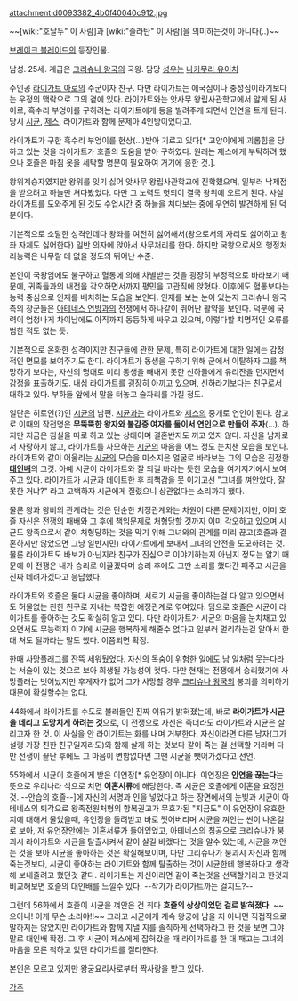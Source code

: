 attachment:d0093382_4b0f40040c912.jpg

~~[wiki:"호날두" 이 사람]과 [wiki:"즐라탄" 이 사람]을 의미하는것이 아니다(..)~~

[[브레이크 블레이드]]의 등장인물.

남성. 25세. 계급은 [[크리슈나 왕국]]의 국왕. 담당 [[성우]]는 [[나카무라 유이치]]

주인공 [[라이가트 아로]]의 주군이자 친구. 다만 라이가트는 애국심이나 충성심이라기보다는 우정의 맥락으로 그의 곁에 있다. 라이가트와는 앗사무 왕립사관학교에서 알게 된 사이로, 흑수리 부엉이를 구하려는 라이가트에게 등을 빌려주게 되면서 인연을 트게 된다. 당시 [[시균]], [[제스]], 라이가트와 함께 문제아 4인방이었다고. 

라이가트가 구한 흑수리 부엉이를 헌상(…)받아 기르고 있다[* 고양이에게 괴롭힘을 당하고 있는 것을 라이가트가 호즐의 도움을 받아 구하였다. 원래는 제스에게 부탁하려 했으나 호즐은 마침 옷을 세탁할 명분이 필요하여 거기에 응한 것.]. 

왕위계승자였지만 왕위를 잇기 싫어 앗사무 왕립사관학교에 진학했으며, 일부러 낙제점을 받으려고 하늘만 쳐다봤었다. 다만 그 노력도 헛되이 결국 왕위에 오르게 된다. 사실 라이가트를 도와주게 된 것도 수업시간 중 하늘을 쳐다보는 중에 우연히 발견하게 된 덕분이다. 

기본적으로 소탈한 성격인데다 왕좌를 여전히 싫어해서(왕으로서의 자리도 싫어하고 왕좌 자체도 싫어한다) 일반 의자에 앉아서 사무처리를 한다. 하지만 국왕으로서의 행정처리능력은 나무랄 데 없을 정도의 뛰어난 수준.

본인이 국왕임에도 불구하고 혈통에 의해 차별받는 것을 굉장히 부정적으로 바라보기 때문에, 귀족들과의 내전을 각오하면서까지 평민을 고관직에 앉혔다. 이후에도 혈통보다는 능력 중심으로 인재를 배치하는 모습을 보인다. 인재를 보는 눈이 있는지 크리슈나 왕국 측의 장군들은 [[아테네스 연방]]과의 전쟁에서 하나같이 뛰어난 활약을 보인다. 덕분에 국력이 엄청나게 차이남에도 아직까지 동등하게 싸우고 있으며, 이렇다할 치명적인 오류를 범한 적도 없는 듯. 

기본적으로 온화한 성격이지만 친구들에 관한 문제, 특히 라이가트에 대한 일에는 감정적인 면모를 보여주기도 한다. 라이가트가 동생을 구하기 위해 군에서 이탈하자 그를 책망하기 보다는, 자신의 명대로 미리 동생을 빼내지 못한 신하들에게 유리잔을 던지면서 감정을 표출하기도. 내심 라이가트를 굉장히 아끼고 있으며, 신하라기보다는 친구로서 대하고 있다. 부하들 앞에서 말을 터놓고 술자리를 가질 정도. 

일단은 히로인(?)인 [[시균]]의 남편. [[시균]]과는 라이가트와 [[제스]]의 중개로 연인이 된다. 참고로 이때의 작전명은 '''무뚝뚝한 왕자와 불감증 여자를 둘이서 연인으로 만들어 주자'''(…). 하지만 지금은 침실을 따로 하고 있는 상태이며 결혼반지도 끼고 있지 않다. 자신을 남자로서 사랑하지 않고, 라이가트를 사모하는 [[시균]]의 마음을 어느 정도 눈치챈 모습을 보인다. 라이가트와 같이 어울리는 [[시균]]의 모습을 미소지은 얼굴로 바라보는 그의 모습은 진정한 '''[[대인배]]'''의 그것. 아예 시균이 라이가트와 잘 되길 바라는 듯한 모습을 여기저기에서 보여주고 있다. 라이가트가 시균과 데이트한 후 죄책감을 못 이기고선 "그녀를 껴안았다, 잘못한 거냐?" 라고 고백하자 시균에게 질렸으니 상관없다는 소리까지 했다.

물론 왕과 왕비의 관계라는 것은 단순한 치정관계와는 차원이 다른 문제이지만, 이미 호즐 자신은 전쟁의 패배와 그 후에 책임문제로 처형당할 것까지 이미 각오하고 있으며 시균도 왕족으로서 같이 처형당하는 것을 막기 위해 그녀와의 관계를 미리 끊고(호즐과 결혼하지만 않았으면 그냥 일반시민) 라이가트에게 보내서 그녀의 안전을 도모하려는 것. 물론 라이가트도 바보가 아닌지라 친구가 진심으로 이야기하는지 아닌지 정도는 알기 때문에 이 전쟁은 내가 승리로 이끌겠다며 승리 후에도 그딴 소리를 했다간 패주고 시균을 진짜 데려가겠다고 응답했다.

라이가트와 호즐은 둘다 시균을 좋아하며, 서로가 시균을 좋아하는걸 다 알고 있으면서도 허물없는 친한 친구로 지내는 복잡한 애정관계로 엮여있다. 덤으로 호즐은 시균이 라이가트를 좋아하는 것도 확실히 알고 있다. 다만 라이가트가 시균의 마음을 눈치채고 있으면서도 무능력자 이기에 시균을 행복하게 해줄수 없다고 일부러 멀리하는걸 알아서 한대 쳐도 될까라는 말도 했다. 이쯤되면 확정.

한때 사망플래그를 잔뜩 세워뒀었다. 자신의 목숨이 위험한 일에도 남 일처럼 웃는다라는 서술이 있는 것으로 보아 희생될 가능성이 컷다. 다만 현재는 전쟁에서 승리했기에 사망플래는 벗어났지만 후계자가 없어 그가 사망할 경우 [[크리슈나 왕국]]의 붕괴를 의미하기 때문에 확실할수는 없다.

44화에서 라이가트를 수도로 불러들인 진짜 이유가 밝혀졌는데, 바로 '''라이가트가 시균을 데리고 도망치게 하려는 것'''으로, 이 전쟁으로 자신은 죽더라도 라이가트와 시균은 살리고자 한 것. 이 사실을 안 라이가트는 화를 내며 거부한다. 자신이라면 다른 남자(그가 설령 가장 친한 친구일지라도)와 함께 살게 하는 것보다 같이 죽는 걸 선택할 거라며 다만 전쟁이 끝난 후에도 그 마음이 변함없다면 그땐 시균을 뺏어가겠다고 선언.

55화에서 시균이 호즐에게 받은 이연장[* 유언장이 아니다. 이연장은 '''인연을 끊는다'''는 뜻으로 우리나라 식으로 치면 '''이혼서류'''에 해당한다. 즉 시균은 호즐에게 이혼을 요정한것. --안습의 호즐--]에 자신의 서명과 인을 넣었다고 하는 장면에서의 눈빛과 시균이 아테네스의 퇴각으로 왕족전원처형의 항복권고가 무효가된 "지금도" 이 유언장이 유효한지에 대해서 물었을때, 유언장을 돌려받고 바로 찟어버리며 시균을 껴안는 씬이 나온걸로 보아, 저 유언장안에는 이혼서류가 들어있었고, 아테네스의 침공으로 크리슈나가 붕괴시 라이가트와 시균을 탈출시켜서 같이 살길 바랬다는 것을 알수 있는데, 시균을 껴안는 것을 보아 시균을 좋아하는 것은 확실해보이며, 다만 그리슈나가 붕괴시 자신과 함께 죽는것보다, 시균이 좋아하는 라이가트와 함께 탈출하는 것이 시균한테 행복하다고 생각해 보내줄려고 했던것 같다. 라이가트는 자신이라면 같이 죽는것을 선택할거라고 한것과 비교해보면 호즐의 대인배를 느낄수 있다. --작가가 라이가트까는 걸지도?--

그런데 56화에서 호즐이 시균을 껴안은 건 죄다 '''호즐의 상상이었던 걸로 밝혀졌다'''. ~~으아니! 이게 무슨 소리야!!~~ 그리고 시균에게 계속 왕궁에 남을 지 아니면 직접적으로 말하지는 않았지만 라이가트와 함께 지낼 지를 솔직하게 선택하라고 한 것을 보면 그야말로 대인배 확정. 그 후 시균이 제스에게 잡혀갔을 때 라이가트를 한 대 패고는 그녀의 마음을 모른 척하고 있던 라이가트를 질타한다.

본인은 모르고 있지만 왕궁요리사로부터 짝사랑을 받고 있다.

[[각주]]
